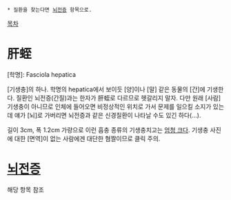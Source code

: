  * 질환을 찾는다면 [[뇌전증]] 항목으로.

[[목차]]
= 肝蛭 =
[학명]: Fasciola hepatica

[기생충]의 하나. 학명의 hepatica에서 보이듯 [양]이나 [말] 같은 동물의 [간]에 기생한다. 질환인 뇌전증(간질)과는 한자가 肝蛭로 다르므로 헷갈리지 말자. 다만 원래 [사람] 기생충이 아니므로 인체에 들어오면 비정상적인 위치로 가서 문제를 일으킬 소지가 있는데 얘가 [뇌]로 가버리면 뇌전증과 같은 신경질환이 나타날 수도 있긴 하다(...).

길이 3cm, 폭 1.2cm 가량으로 이런 흡충 종류의 기생충치고는 [http://upload.wikimedia.org/wikipedia/commons/3/30/Fasciola_hepatica.JPG 엄청 크다]. 기생충 사진에 대한 [면역]이 없는 사람에겐 대단한 혐짤이므로 클릭 주의.
= [[뇌전증]] =
해당 항목 참조
